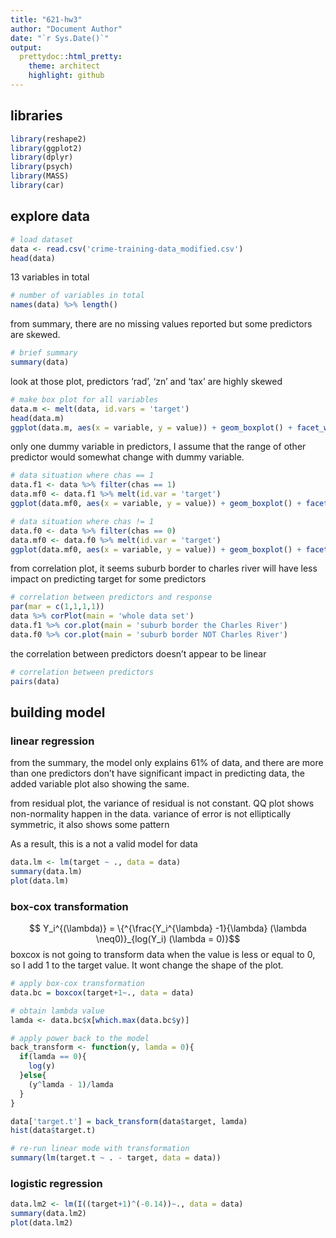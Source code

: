 ```yaml
---
title: "621-hw3"
author: "Document Author"
date: "`r Sys.Date()`"
output:
  prettydoc::html_pretty:
    theme: architect
    highlight: github
---
```

## libraries
```r
library(reshape2)
library(ggplot2)
library(dplyr)
library(psych)
library(MASS)
library(car)
```

## explore data
```r
# load dataset
data <- read.csv('crime-training-data_modified.csv')
head(data)
```
13 variables in total
```r
# number of variables in total
names(data) %>% length()
```
from summary, there are no missing values reported but some predictors are skewed.
```r
# brief summary
summary(data)
```

look at those plot, predictors 'rad', 'zn' and 'tax' are highly skewed
```r
# make box plot for all variables
data.m <- melt(data, id.vars = 'target')
head(data.m)
ggplot(data.m, aes(x = variable, y = value)) + geom_boxplot() + facet_wrap(~ variable, scales = 'free')
```
only one dummy variable in predictors, I assume that the range of other predictor would somewhat change with dummy variable.
```r
# data situation where chas == 1 
data.f1 <- data %>% filter(chas == 1)
data.mf0 <- data.f1 %>% melt(id.var = 'target')
ggplot(data.mf0, aes(x = variable, y = value)) + geom_boxplot() + facet_wrap(~ variable, scales = 'free')
```
```r
# data situation where chas != 1
data.f0 <- data %>% filter(chas == 0)
data.mf0 <- data.f0 %>% melt(id.var = 'target')
ggplot(data.mf0, aes(x = variable, y = value)) + geom_boxplot() + facet_wrap(~ variable, scales = 'free')
```
from correlation plot, it seems suburb border to charles river will have less impact on predicting target for some predictors
```r
# correlation between predictors and response
par(mar = c(1,1,1,1))
data %>% corPlot(main = 'whole data set')
data.f1 %>% cor.plot(main = 'suburb border the Charles River')
data.f0 %>% cor.plot(main = 'suburb border NOT Charles River')

```

the correlation between predictors doesn't appear to be linear
```r
# correlation between predictors
pairs(data)
```

## building model

### linear regression

from the summary, the model only explains 61% of data, and there are more than one predictors don't have significant impact in predicting data, the added variable plot also showing the same.

from residual plot, the variance of residual is not constant. QQ plot shows non-normality happen in the data. variance of error is not elliptically symmetric, it also shows some pattern

As a result, this is a not a valid model for data
```r
data.lm <- lm(target ~ ., data = data)
summary(data.lm)
plot(data.lm)
```
### box-cox transformation

$$ Y_i^{(\lambda)} = \{^{\frac{Y_i^{\lambda} -1}{\lambda} (\lambda \neq0)}_{log(Y_i) (\lambda = 0)}$$
boxcox is not going to transform data when the value is less or equal to 0, so I add 1 to the target value. It wont change the shape of the plot.
```r
# apply box-cox transformation
data.bc = boxcox(target+1~., data = data)

# obtain lambda value
lamda <- data.bc$x[which.max(data.bc$y)]

# apply power back to the model
back_transform <- function(y, lamda = 0){
  if(lamda == 0){
    log(y)
  }else{
    (y^lamda - 1)/lamda
  }
}

data['target.t'] = back_transform(data$target, lamda)
hist(data$target.t)
```
```r
# re-run linear mode with transformation
summary(lm(target.t ~ . - target, data = data))
```

### logistic regression


```r
data.lm2 <- lm(I((target+1)^(-0.14))~., data = data)
summary(data.lm2)
plot(data.lm2)
```

